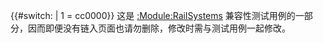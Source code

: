 <includeonly>{{#switch: {{{1|}}}
| 1 = cc0000}}</includeonly><noinclude>
这是 [[:Module:RailSystems]] 兼容性测试用例的一部分，因而即便没有链入页面也请勿删除，修改时需与测试用例一起修改。
</noinclude>